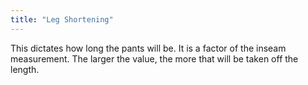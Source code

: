 ```yaml
---
title: "Leg Shortening"
---
```


This dictates how long the pants will be. It is a factor of the inseam measurement. The larger the value, the more that will be taken off the length.

